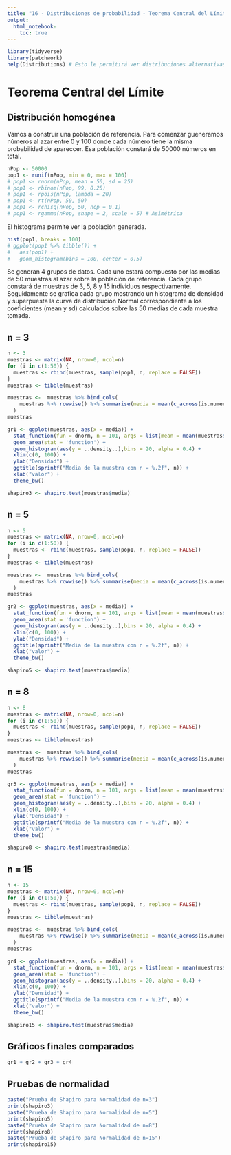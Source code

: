 ```yaml
---
title: "16 - Distribuciones de probabilidad - Teorema Central del Límite"
output: 
  html_notebook: 
    toc: true
---
```


```r
library(tidyverse)
library(patchwork)
help(Distributions) # Esto le permitirá ver distribuciones alternativas
```

# Teorema Central del Límite

## Distribución homogénea

Vamos a construir una población de referencia. Para comenzar gueneramos números al azar entre 0 y 100 donde cada número tiene la misma probabilidad de apareccer. Esa población constará de 50000 números en total.

```r
nPop <- 50000
pop1 <- runif(nPop, min = 0, max = 100)
# pop1 <- rnorm(nPop, mean = 50, sd = 25)
# pop1 <- rbinom(nPop, 99, 0.25)
# pop1 <- rpois(nPop, lambda = 20)
# pop1 <- rt(nPop, 50, 50)
# pop1 <- rchisq(nPop, 50, ncp = 0.1)
# pop1 <- rgamma(nPop, shape = 2, scale = 5) # Asimétrica
```

El histograma permite ver la población generada.

```r
hist(pop1, breaks = 100)
# ggplot(pop1 %>% tibble()) +
#   aes(pop1) +
#   geom_histogram(bins = 100, center = 0.5)
```

Se generan 4 grupos de datos. Cada uno estará compuesto por las medias de 50 muestras al azar sobre la población de referencia. Cada grupo constará de muestras de 3, 5, 8 y 15 individuos respectivamente. Seguidamente se grafica cada grupo mostrando un histograma de densidad y superpuesta la curva de distribución Normal correspondiente a los coeficientes (mean y sd) calculados sobre las 50 medias de cada muestra tomada.

## n = 3

```r
n <- 3
muestras <- matrix(NA, nrow=0, ncol=n)
for (i in c(1:50)) {
  muestras <- rbind(muestras, sample(pop1, n, replace = FALSE))
}
muestras <- tibble(muestras)

muestras <-  muestras %>% bind_cols(
    muestras %>% rowwise() %>% summarise(media = mean(c_across(is.numeric)))
  )
muestras
```
```r
gr1 <- ggplot(muestras, aes(x = media)) + 
  stat_function(fun = dnorm, n = 101, args = list(mean = mean(muestras$media), sd = sd(muestras$media))) +
  geom_area(stat = 'function') +
  geom_histogram(aes(y = ..density..),bins = 20, alpha = 0.4) +
  xlim(c(0, 100)) +
  ylab("Densidad") + 
  ggtitle(sprintf("Media de la muestra con n = %.2f", n)) + 
  xlab("valor") + 
  theme_bw()
```

```r
shapiro3 <- shapiro.test(muestras$media)
```

## n = 5

```r
n <- 5
muestras <- matrix(NA, nrow=0, ncol=n)
for (i in c(1:50)) {
  muestras <- rbind(muestras, sample(pop1, n, replace = FALSE))
}
muestras <- tibble(muestras)

muestras <-  muestras %>% bind_cols(
    muestras %>% rowwise() %>% summarise(media = mean(c_across(is.numeric)))
  )
muestras
```

```r
gr2 <- ggplot(muestras, aes(x = media)) + 
  stat_function(fun = dnorm, n = 101, args = list(mean = mean(muestras$media), sd = sd(muestras$media))) +
  geom_area(stat = 'function') +
  geom_histogram(aes(y = ..density..),bins = 20, alpha = 0.4) +
  xlim(c(0, 100)) +
  ylab("Densidad") + 
  ggtitle(sprintf("Media de la muestra con n = %.2f", n)) + 
  xlab("valor") + 
  theme_bw()
```

```r
shapiro5 <- shapiro.test(muestras$media)
```

## n = 8

```r
n <- 8
muestras <- matrix(NA, nrow=0, ncol=n)
for (i in c(1:50)) {
  muestras <- rbind(muestras, sample(pop1, n, replace = FALSE))
}
muestras <- tibble(muestras)

muestras <-  muestras %>% bind_cols(
    muestras %>% rowwise() %>% summarise(media = mean(c_across(is.numeric)))
  )
muestras
```
```r
gr3 <- ggplot(muestras, aes(x = media)) + 
  stat_function(fun = dnorm, n = 101, args = list(mean = mean(muestras$media), sd = sd(muestras$media))) +
  geom_area(stat = 'function') +
  geom_histogram(aes(y = ..density..),bins = 20, alpha = 0.4) +
  xlim(c(0, 100)) +
  ylab("Densidad") + 
  ggtitle(sprintf("Media de la muestra con n = %.2f", n)) + 
  xlab("valor") + 
  theme_bw()
```

```r
shapiro8 <- shapiro.test(muestras$media)
```

## n = 15

```r
n <- 15
muestras <- matrix(NA, nrow=0, ncol=n)
for (i in c(1:50)) {
  muestras <- rbind(muestras, sample(pop1, n, replace = FALSE))
}
muestras <- tibble(muestras)

muestras <-  muestras %>% bind_cols(
    muestras %>% rowwise() %>% summarise(media = mean(c_across(is.numeric)))
  )
muestras
```
```r
gr4 <- ggplot(muestras, aes(x = media)) + 
  stat_function(fun = dnorm, n = 101, args = list(mean = mean(muestras$media), sd = sd(muestras$media))) +
  geom_area(stat = 'function') +
  geom_histogram(aes(y = ..density..),bins = 20, alpha = 0.4) +
  xlim(c(0, 100)) +
  ylab("Densidad") + 
  ggtitle(sprintf("Media de la muestra con n = %.2f", n)) + 
  xlab("valor") + 
  theme_bw()
```

```r
shapiro15 <- shapiro.test(muestras$media)
```

## Gráficos finales comparados

```r
gr1 + gr2 + gr3 + gr4
```


## Pruebas de normalidad

```r
paste("Prueba de Shapiro para Normalidad de n=3")
print(shapiro3)
paste("Prueba de Shapiro para Normalidad de n=5")
print(shapiro5)
paste("Prueba de Shapiro para Normalidad de n=8")
print(shapiro8)
paste("Prueba de Shapiro para Normalidad de n=15")
print(shapiro15)
```

